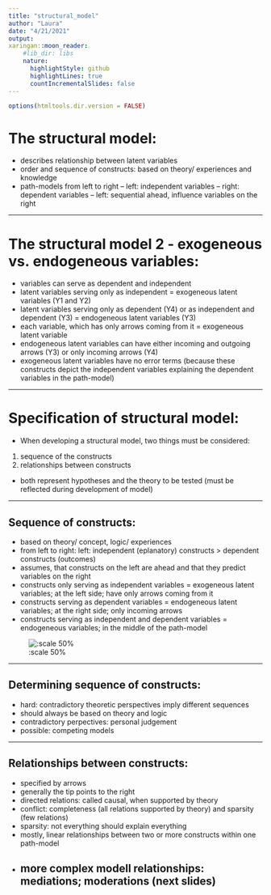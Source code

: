 ```yaml
---
title: "structural_model"
author: "Laura"
date: "4/21/2021"
output: 
xaringan::moon_reader:
    #lib_dir: libs
    nature:
      highlightStyle: github
      highlightLines: true
      countIncrementalSlides: false
---
```



```r
options(htmltools.dir.version = FALSE)
```

# The structural model:

- describes relationship between latent variables
- order and sequence of constructs: based on theory/ experiences and knowledge
- path-models from left to right
-- left: independent variables
-- right: dependent variables
-- left: sequential ahead, influence variables on the right

---

# The structural model 2 - exogeneous vs. endogeneous variables:

- variables can serve as dependent and independent
- latent variables serving only as independent = exogeneous latent variables (Y1 and Y2)
- latent variables serving only as dependent (Y4) or as independent and dependent (Y3) = endogeneous latent variables (Y3)
- each variable, which has only arrows coming from it = exogeneous latent variable
- endogeneous latent variables can have either incoming and outgoing arrows (Y3) or only incoming arrows (Y4)
- exogeneous latent variables have no error terms (because these constructs depict the independent variables explaining the dependent variables in the path-model)

---

# Specification of structural model:
- When developing a structural model, two things must be considered:
1. sequence of the constructs
2. relationships between constructs
- both represent hypotheses and the theory to be tested (must be reflected during development of model)

---

## Sequence of constructs:
- based on theory/ concept, logic/ experiences
- from left to right: left: independent (eplanatory) constructs > dependent constructs (outcomes)
- assumes, that constructs on the left are ahead and that they predict variables on the right
- constructs only serving as independent variables = exogeneous latent variables; at the left side; have only arrows coming from it
- constructs serving as dependent variables = endogeneous latent variables; at the right side; only incoming arrows
- constructs serving as independent and dependent variables = endogeneous variables; in the middle of the path-model

 ![:scale 50%](Figures/Path-model.png)

---

## Determining sequence of constructs:
- hard: contradictory theoretic perspectives imply different sequences 
- should always be based on theory and logic
- contradictory perpectives: personal judgement 
- possible: competing models

---

## Relationships between constructs:
- specified by arrows
- generally the tip points to the right
- directed relations: called causal, when supported by theory
- conflict: completeness (all relations supported by theory) and sparsity (few relations)
- sparsity: not everything should explain everything
- mostly, linear relationships between two or more constructs within one path-model
- more complex modell relationships: mediations; moderations (next slides)
---
